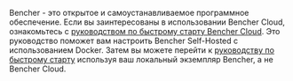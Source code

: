 Bencher - это открытое и самоустанавливаемое программное обеспечение. 
Если вы заинтересованы в использовании Bencher Cloud, ознакомьтесь с [руководством по быстрому старту Bencher Cloud](/docs/ru/tutorial/quick-start/).
Это руководство поможет вам настроить Bencher Self-Hosted с использованием Docker.
Затем вы можете перейти к [руководству по быстрому старту](/docs/ru/tutorial/quick-start/)
используя ваш локальный экземпляр Bencher, а не Bencher Cloud.
